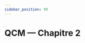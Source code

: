 ---
sidebar_position: 99
---


# QCM — Chapitre 2

<Quiz
  title="Chapitre 2"
  questions={ch2}
  stepMode
  requireAnswerBeforeNext
/>

